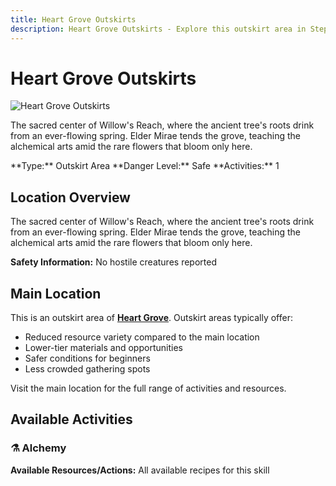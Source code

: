 ```yaml
---
title: Heart Grove Outskirts
description: Heart Grove Outskirts - Explore this outskirt area in Stepcraft
---
```


# Heart Grove Outskirts

<div className="flex items-start gap-6 mb-8">
  <div className="flex-shrink-0">
    <img src="/assets/locations/heart_grove.png" alt="Heart Grove Outskirts" className="w-32 h-32 border rounded-lg object-cover" />
  </div>
  <div className="flex-1">
    <div className="space-y-3">
      <p className="text-lg text-muted-foreground">The sacred center of Willow's Reach, where the ancient tree's roots drink from an ever-flowing spring. Elder Mirae tends the grove, teaching the alchemical arts amid the rare flowers that bloom only here.</p>
      <div className="flex flex-wrap gap-4 text-sm">
        <span className="px-3 py-1 bg-blue-100 dark:bg-blue-900 rounded-md">
          **Type:** Outskirt Area
        </span>
        <span className="px-3 py-1 bg-green-100 dark:bg-green-900 rounded-md">
          **Danger Level:** Safe
        </span>
        <span className="px-3 py-1 bg-purple-100 dark:bg-purple-900 rounded-md">
          **Activities:** 1
        </span>
      </div>
    </div>
  </div>
</div>

## Location Overview

The sacred center of Willow's Reach, where the ancient tree's roots drink from an ever-flowing spring. Elder Mirae tends the grove, teaching the alchemical arts amid the rare flowers that bloom only here.

**Safety Information:** No hostile creatures reported


## Main Location

This is an outskirt area of **[Heart Grove](/docs/map/individual/heart_grove)**. Outskirt areas typically offer:
- Reduced resource variety compared to the main location
- Lower-tier materials and opportunities
- Safer conditions for beginners
- Less crowded gathering spots

Visit the main location for the full range of activities and resources.


## Available Activities


### ⚗️ Alchemy

**Available Resources/Actions:** All available recipes for this skill

